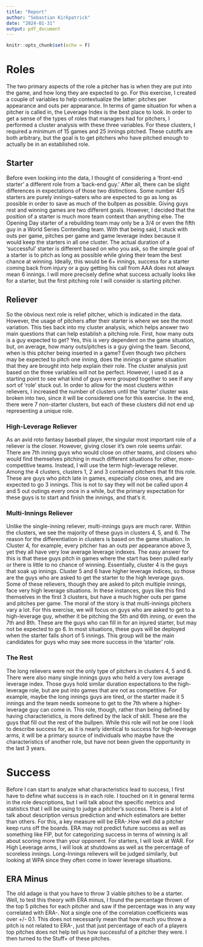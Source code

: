 ```yaml
---
title: "Report"
author: "Sebastian Kirkpatrick"
date: "2024-01-31"
output: pdf_document
---
```


```r
knitr::opts_chunk$set(echo = F)
```

# Roles

The two primary aspects of the role a pitcher has is when they are put into the game, and how long they are expected to go. For this exercise, I created a couple of variables to help contextualize the latter: pitches per appearance and outs per appearance. In terms of game situation for when a pitcher is called in, the Leverage Index is the best place to look. In order to get a sense of the types of roles that managers had for pitchers, I performed a cluster analysis with these three variables. For these clusters, I required a minimum of 15 games and 25 innings pitched. These cutoffs are both arbitrary, but the goal is to get pitchers who have pitched enough to actually be in an established role. 

## Starter
  
Before even looking into the data, I thought of considering a 'front-end starter' a different role from a 'back-end guy.' After all, there can be slight differences in expectations of those two distinctions. Some number 4/5 starters are purely innings-eaters who are expected to go as long as possible in order to save as much of the bullpen as possible. Giving guys rest and winning games are two different goals. However, I decided that the position of a starter is much more team context than anything else. The Opening Day starter of a rebuilding team may only be a 3/4 or even the fifth guy in a World Series Contending team. With that being said, I stuck with outs per game, pitches per game and game leverage index because it would keep the starters in all one cluster. The actual duration of a 'successful' starter is different based on who you ask, so the simple goal of a starter is to pitch as long as possible while giving their team the best chance at winning. Ideally, this would be 6+ innings, success for a starter coming back from injury or a guy getting his call from AAA does not always mean 6 innings. I will more precisely define what success actually looks like for a starter, but the first pitching role I will consider is starting pitcher.

## Reliever

So the obvious next role is relief pitcher, which is indicated in the data. However, the usage of pitchers after their starter is where we see the most variation. This ties back into my cluster analysis, which helps answer two main questions that can help establish a pitching role. First, how many outs is a guy expected to get? Yes, this is very dependent on the game situation, but, on average, how many outs/pitches is a guy giving the team. Second, when is this pitcher being inserted in a game? Even though two pitchers may be expected to pitch one inning, does the innings or game situation that they are brought into help explain their role. The cluster analysis just based on the three variables will not be perfect. However, I used it as a starting point to see what kind of guys were grouped together to see if any sort of 'role' stuck out. In order to allow for the most clusters within relievers, I increased the number of clusters until the 'starter' cluster was broken into two, since it will be considered one for this exercise. In the end, there were 7 non-starter clusters, but each of these clusters did not end up representing a unique role.

### High-Leverage Reliever

As an avid roto fantasy baseball player, the singular most important role of a reliever is the closer. However, giving closer it's own role seems unfair. There are 7th inning guys who would close on other teams, and closers who would find themselves pitching in much different situations for other, more-competitive teams. Instead, I will use the term high-leverage reliever. Among the 4 clusters, clusters 1, 2 and 3 contained pitchers that fit this role. These are guys who pitch late in games, especially close ones, and are expected to go 3 innings. This is not to say they will not be called upon 4 and 5 out outings every once in a while, but the primary expectation for these guys is to start and finish the innings, and that's it. 

### Multi-Innings Reliever

Unlike the single-inning reliever, multi-innings guys are much rarer. Within the clusters, we see the majority of these guys in clusters 4, 5, and 6. The reason for the differentiation in clusters is based on the game situation. In Cluster 4, for example, every pitcher has an outs per appearance above 3, yet they all have very low average leverage indexes. The easy answer for this is that these guys pitch in games where the start has been pulled early or there is little to no chance of winning. Essentially, cluster 4 is the guys that soak up innings. Cluster 5 and 6 have higher leverage indices, so those are the guys who are asked to get the starter to the high leverage guys. Some of these relievers, though they are asked to pitch multiple innings, face very high leverage situations. In these instances, guys like this find themselves in the first 3 clusters, but have a much higher outs per game and pitches per game. The moral of the story is that multi-innings pitchers vary a lot. For this exercise, we will focus on guys who are asked to get to a high-leverage guy, whether it be pitching the 5th and 6th inning, or even the 7th and 8th. These are the guys who can fill in for an injured starter, but may not be expected to go 6. In most situations, these guys will be deployed when the starter falls short of 5 innings. This group will be the main candidates for guys who may see more success in the 'starter' role.

### The Rest

The long relievers were not the only type of pitchers in clusters 4, 5 and 6. There were also many single innings guys who held a very low average leverage index. Those guys hold similar duration expectations to the high-leverage role, but are put into games that are not as competitive. For example, maybe the long innings guys are tired, or the starter made it 5 innings and the team needs someone to get to the 7th where a higher-leverage guy can come in. This role, though, rather than being defined by having characteristics, is more defined by the lack of skill. These are the guys that fill out the rest of the bullpen. While this role will not be one I look to describe success for, as it is nearly identical to success for high-leverage arms, it will be a primary source of individuals who maybe have the characteristics of another role, but have not been given the opportunity in the last 3 years.

# Success

Before I can start to analyze what characteristics lead to success, I first have to define what success is in each role. I touched on it in general terms in the role descriptions, but I will talk about the specific metrics and statistics that I will be using to judge a pitcher's success. There is a lot of talk about description versus prediction and which estimators are better than others. For this, a key measure will be ERA-.How well did a pitcher keep runs off the boards. ERA may not predict future success as well as something like FIP, but for categorizing success in terms of winning is all about scoring more than your opponent. For starters, I will look at WAR. For High Leverage arms, I will look at shutdowns as well as the percentage of scoreless innings. Long-Innings relievers will be judged similarly, but looking at WPA since they often come in lower leverage situations. 

## ERA Minus

The old adage is that you have to throw 3 viable pitches to be a starter. Well, to test this theory with ERA minus, I found the percentage thrown of the top 5 pitches for each pitcher and saw if the percentage was in any way correlated with ERA-. Not a single one of the correlation coefficients was over +/- 0.1. This does not necessarily mean that how much you throw a pitch is not related to ERA-, just that just percentage of each of a players top pitches does not help tell us how successful of a pitcher they were. I then turned to the Stuff+ of these pitches. 
